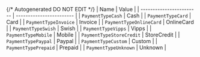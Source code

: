 {/* Autogenerated DO NOT EDIT  */}
| Name                     | Value                    |
| ------------------------ | ------------------------ |
| `PaymentTypeCash`        | Cash                     |
| `PaymentTypeCard`        | Card                     |
| `PaymentTypeInvoice`     | Invoice                  |
| `PaymentTypeOnlineCard`  | OnlineCard               |
| `PaymentTypeSwish`       | Swish                    |
| `PaymentTypeVipps`       | Vipps                    |
| `PaymentTypeMobile`      | Mobile                   |
| `PaymentTypeStoreCredit` | StoreCredit              |
| `PaymentTypePaypal`      | Paypal                   |
| `PaymentTypeCustom`      | Custom                   |
| `PaymentTypePrepaid`     | Prepaid                  |
| `PaymentTypeUnknown`     | Unknown                  |